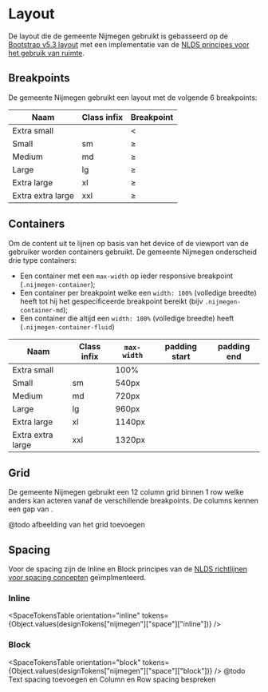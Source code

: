 
# Layout
De layout die de gemeente Nijmegen gebruikt is gebasseerd op de [Bootstrap v5.3 layout](https://getbootstrap.com/docs/5.3/layout) met een implementatie van de [NLDS principes voor het gebruik van ruimte](https://nldesignsystem.nl/richtlijnen/stijl/ruimte/).

## Breakpoints
De gemeente Nijmegen gebruikt een layout met de volgende 6 breakpoints:

| Naam        | Class infix | Breakpoint| 
| ----------------- | ----------- | ------------------ | 
| Extra small       |             | < <TokenValue token="nijmegen.breakpoint.sm" /> |          
| Small             | sm          | ≥ <TokenValue token="nijmegen.breakpoint.sm" /> |            
| Medium            | md          | ≥ <TokenValue token="nijmegen.breakpoint.md" />             | 
| Large             | lg          | ≥ <TokenValue token="nijmegen.breakpoint.lg" />            | 
| Extra large       | xl          | ≥ <TokenValue token="nijmegen.breakpoint.xl" />           | 
| Extra extra large | xxl         | ≥ <TokenValue token="nijmegen.breakpoint.xxl" />           | 


## Containers
Om de content uit te lijnen op basis van het device of de viewport van de gebruiker worden containers gebruikt. De gemeente Nijmegen onderscheid drie type containers:

- Een container met een `max-width` op ieder responsive breakpoint (`.nijmegen-container`);
- Een container per breakpoint welke een `width: 100%` (volledige breedte) heeft tot hij het gespecificeerde breakpoint bereikt (bijv `.nijmegen-container-md`);
- Een container die altijd een `width: 100%` (volledige breedte) heeft (`.nijmegen-container-fluid`)

| Naam        | Class infix | `max-width` | padding start | padding end |
| ----------------- | ----------- | ------------------ | ------------------ | ------------------ | 
| Extra small       |             | 100%          | <TokenValue token="nijmegen.container.padding-inline.start" /> |  <TokenValue token="nijmegen.container.padding-inline.end" /> |
| Small             | sm          | 540px             | <TokenValue token="nijmegen.container.padding-inline.start" /> | <TokenValue token="nijmegen.container.padding-inline.end" />|
| Medium            | md          | 720px             | <TokenValue token="nijmegen.container.padding-inline.start" /> | <TokenValue token="nijmegen.container.padding-inline.end" />|
| Large             | lg          | 960px             | <TokenValue token="nijmegen.container.padding-inline.start" /> | <TokenValue token="nijmegen.container.padding-inline.end" />|
| Extra large       | xl          | 	1140px            | <TokenValue token="nijmegen.container.padding-inline.start" /> | <TokenValue token="nijmegen.container.padding-inline.end" />|
| Extra extra large | xxl         | 	1320px            | <TokenValue token="nijmegen.container.padding-inline.start" /> | <TokenValue token="nijmegen.container.padding-inline.end" />|

## Grid
De gemeente Nijmegen gebruikt een 12 column grid binnen 1 row welke anders kan acteren vanaf de verschillende breakpoints. De columns kennen een gap van <TokenValue token="nijmegen.grid.gap" />.

@todo afbeelding van het grid toevoegen

## Spacing
Voor de spacing zijn de Inline en Block principes van de [NLDS richtlijnen voor spacing concepten](https://nldesignsystem.nl/richtlijnen/stijl/ruimte/spacing-concepten) geïmplmenteerd.

### Inline
<SpaceTokensTable orientation="inline" tokens={Object.values(designTokens["nijmegen"]["space"]["inline"])} />

### Block
<SpaceTokensTable orientation="block" tokens={Object.values(designTokens["nijmegen"]["space"]["block"])} />
@todo Text spacing toevoegen en Column en Row spacing bespreken